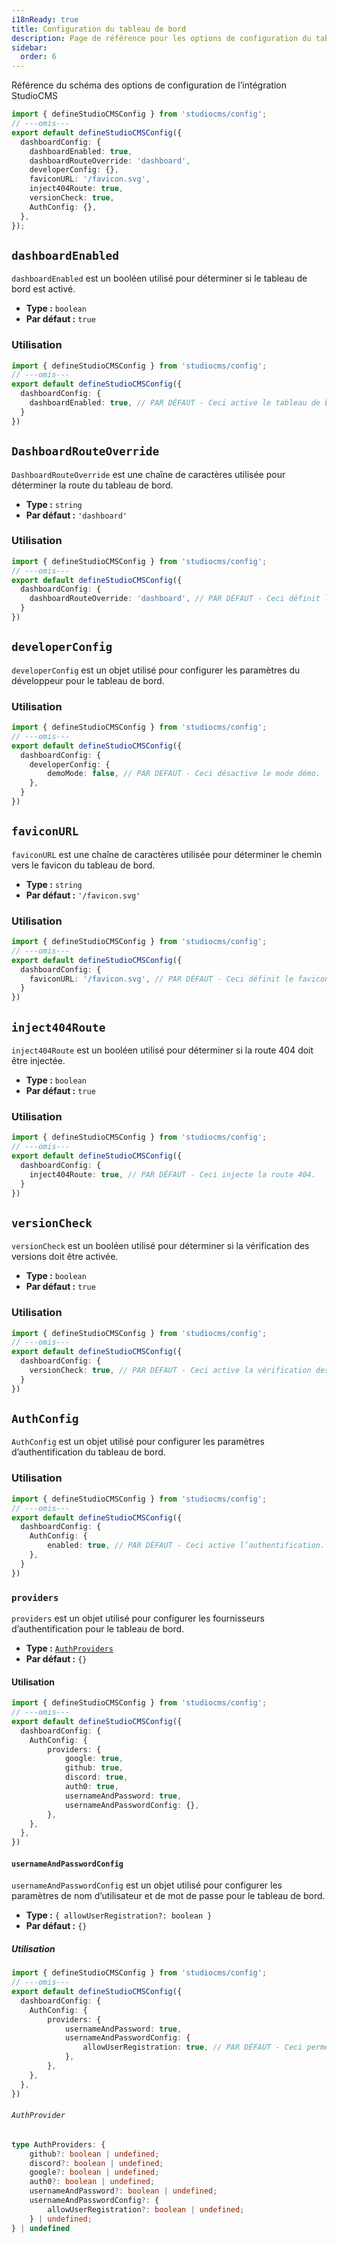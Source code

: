 ```yaml
---
i18nReady: true
title: Configuration du tableau de bord
description: Page de référence pour les options de configuration du tableau de bord de StudioCMS
sidebar:
  order: 6
---
```



Référence du schéma des options de configuration de l’intégration StudioCMS

```ts twoslash title="studiocms.config.mjs"
import { defineStudioCMSConfig } from 'studiocms/config';
// ---omis---
export default defineStudioCMSConfig({
  dashboardConfig: {
    dashboardEnabled: true,
    dashboardRouteOverride: 'dashboard',
    developerConfig: {},
    faviconURL: '/favicon.svg',
    inject404Route: true,
    versionCheck: true,
    AuthConfig: {},
  },
});
```

## `dashboardEnabled`

`dashboardEnabled` est un booléen utilisé pour déterminer si le tableau de bord est activé.

- **Type :** `boolean`
- **Par défaut :** `true`

### Utilisation

```ts twoslash {3} title="studiocms.config.mjs"
import { defineStudioCMSConfig } from 'studiocms/config';
// ---omis---
export default defineStudioCMSConfig({
  dashboardConfig: {
    dashboardEnabled: true, // PAR DÉFAUT - Ceci active le tableau de bord.
  }
})
```

## `DashboardRouteOverride`

`DashboardRouteOverride` est une chaîne de caractères utilisée pour déterminer la route du tableau de bord.

- **Type :** `string`
- **Par défaut :** `'dashboard'`

### Utilisation

```ts twoslash {3} title="studiocms.config.mjs"
import { defineStudioCMSConfig } from 'studiocms/config';
// ---omis---
export default defineStudioCMSConfig({
  dashboardConfig: {
    dashboardRouteOverride: 'dashboard', // PAR DÉFAUT - Ceci définit la route du tableau de bord sur /dashboard.
  }
})
```

## `developerConfig`

`developerConfig` est un objet utilisé pour configurer les paramètres du développeur pour le tableau de bord.

### Utilisation

```ts twoslash {3-5} title="studiocms.config.mjs"
import { defineStudioCMSConfig } from 'studiocms/config';
// ---omis---
export default defineStudioCMSConfig({
  dashboardConfig: {
    developerConfig: {
        demoMode: false, // PAR DÉFAUT - Ceci désactive le mode démo.
    },
  }
})
```

## `faviconURL`

`faviconURL` est une chaîne de caractères utilisée pour déterminer le chemin vers le favicon du tableau de bord.

- **Type :** `string`
- **Par défaut :** `'/favicon.svg'`

### Utilisation

```ts twoslash {3} title="studiocms.config.mjs"
import { defineStudioCMSConfig } from 'studiocms/config';
// ---omis---
export default defineStudioCMSConfig({
  dashboardConfig: {
    faviconURL: '/favicon.svg', // PAR DÉFAUT - Ceci définit le favicon du tableau de bord.
  }
})
```

## `inject404Route`

`inject404Route` est un booléen utilisé pour déterminer si la route 404 doit être injectée.

- **Type :** `boolean`
- **Par défaut :** `true`

### Utilisation

```ts twoslash {3} title="studiocms.config.mjs"
import { defineStudioCMSConfig } from 'studiocms/config';
// ---omis---
export default defineStudioCMSConfig({
  dashboardConfig: {
    inject404Route: true, // PAR DÉFAUT - Ceci injecte la route 404.
  }
})
```

## `versionCheck`

`versionCheck` est un booléen utilisé pour déterminer si la vérification des versions doit être activée.

- **Type :** `boolean`
- **Par défaut :** `true`

### Utilisation

```ts twoslash {3} title="studiocms.config.mjs"
import { defineStudioCMSConfig } from 'studiocms/config';
// ---omis---
export default defineStudioCMSConfig({
  dashboardConfig: {
    versionCheck: true, // PAR DÉFAUT - Ceci active la vérification des versions.
  }
})
```

## `AuthConfig`

`AuthConfig` est un objet utilisé pour configurer les paramètres d’authentification du tableau de bord.

### Utilisation

```ts twoslash {3-5} title="studiocms.config.mjs"
import { defineStudioCMSConfig } from 'studiocms/config';
// ---omis---
export default defineStudioCMSConfig({
  dashboardConfig: {
    AuthConfig: {
        enabled: true, // PAR DÉFAUT - Ceci active l’authentification.
    },
  }
})
```

### `providers`

`providers` est un objet utilisé pour configurer les fournisseurs d’authentification pour le tableau de bord.

- **Type :** [`AuthProviders`](#authprovider)
- **Par défaut :** `{}`

#### Utilisation

```ts twoslash {4-11} title="studiocms.config.mjs"
import { defineStudioCMSConfig } from 'studiocms/config';
// ---omis---
export default defineStudioCMSConfig({
  dashboardConfig: {
    AuthConfig: {
        providers: {
            google: true,
            github: true,
            discord: true,
            auth0: true,
            usernameAndPassword: true,
            usernameAndPasswordConfig: {},
        },
    },
  },
})
```

#### `usernameAndPasswordConfig`

`usernameAndPasswordConfig` est un objet utilisé pour configurer les paramètres de nom d’utilisateur et de mot de passe pour le tableau de bord.

- **Type :** `{ allowUserRegistration?: boolean }`
- **Par défaut :** `{}`

##### Utilisation

```ts twoslash {5-8} title="studiocms.config.mjs"
import { defineStudioCMSConfig } from 'studiocms/config';
// ---omis---
export default defineStudioCMSConfig({
  dashboardConfig: {
    AuthConfig: {
        providers: {
            usernameAndPassword: true,
            usernameAndPasswordConfig: {
                allowUserRegistration: true, // PAR DÉFAUT - Ceci permet l’enregistrement de l’utilisateur.
            },
        },
    },
  },
})
```

###### `AuthProvider`

```ts
type AuthProviders: {
    github?: boolean | undefined;
    discord?: boolean | undefined;
    google?: boolean | undefined;
    auth0?: boolean | undefined;
    usernameAndPassword?: boolean | undefined;
    usernameAndPasswordConfig?: {
        allowUserRegistration?: boolean | undefined;
    } | undefined;
} | undefined
```
